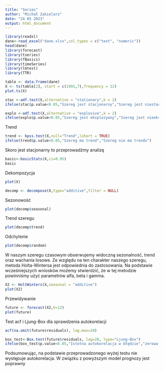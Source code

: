 ---
title: "Series"
author: "Michał Zakielarz"
date: "24 05 2023"
output: html_document
---


```{r, results='hide',warning=FALSE,message=FALSE}
library(readxl)
dane<-read_excel("dane.xlsx",col_types = c("text", "numeric"))
head(dane)
library(forecast)
library(tseries)
library(fBasics)
library(timeSeries)
library(lmtest)
library(TTR)
```

```{r}
table <- data.frame(dane)
X <- ts(table[2], start = c(1991,7),frequency = 12)
plot.ts(X)
```

```{r}
stac <-adf.test(X,alternative = "stationary",k = 2)
ifelse(stac$p.value<0.05,"Szereg jest stacjonarny","Szereg jest niestacjonarny")

explo <-adf.test(X,alternative = "explosive",k = 2)
ifelse(explo$p.value<0.05,"Szereg jest eksplozywny","Szereg jest nieeksplozywny")

```

Trend
```{r}
trend <- kpss.test(X,null="Trend",lshort = TRUE)
ifelse(trend$p.value<0.05,"Szereg ma trend","Szereg nie ma trendu")
```
Skoro jest stacjonarny to przeprowadźmy analizę
```{r}
basic<-basicStats(X,ci=0.95)
basic
```

Dekompozycja
```{r}
plot(X)
```

```{r}
decomp <- decompose(X,type="additive",filter = NULL)
```

Sezonowość
```{r}
plot(decomp$seasonal)
```

Trend szeregu
```{r}
plot(decomp$trend)
```
Odchylenie
```{r}
plot(decomp$random)
```

W naszym szeregu czasowym obserwujemy widoczną sezonalność, trend oraz wachania losowe. Ze względu na ten charakter naszego szeregu, metoda Holta-Wintersa jest odpowiednia do zastosowania. Na podstawie wcześniejszych wniosków możemy stwierdzić, że w tej metodzie powinniśmy użyć parametrów alfa, beta i gamma.

```{r}
X2 <- HoltWinters(X,seasonal = "additive")
plot(X2)
```

Przewidywanie
```{r}
future <- forecast(X2,h=12)
plot(future)
```

Test acf i Ljung-Box dla sprawdzenia autokorelacji
```{r}
acf(na.omit(future$residuals), lag.max=20)

box_test<-Box.test(future$residuals, lag=20, type="Ljung-Box")
ifelse(box_test$p.value<0.05,"Istotna autokorelacja w błędzie","zerowa autokorelacja w błędzie")
```

Podsumowując, na podstawie przeprowadzonego wyżej testu nie występuje autokorelacja. W związku z powyższym model prognozy jest poprawny